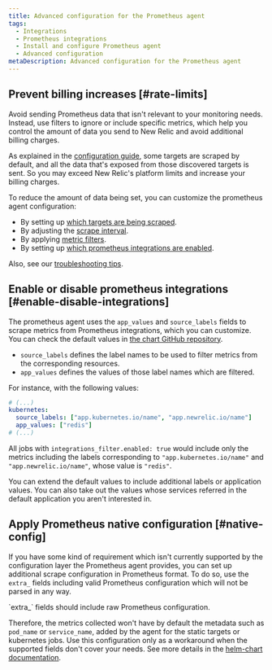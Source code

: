 ```yaml
---
title: Advanced configuration for the Prometheus agent
tags:
  - Integrations
  - Prometheus integrations
  - Install and configure Prometheus agent
  - Advanced configuration
metaDescription: Advanced configuration for the Prometheus agent
---
```


## Prevent billing increases [#rate-limits]

Avoid sending Prometheus data that isn't relevant to your monitoring needs. Instead, use filters to ignore or include specific metrics, which help you control the amount of data you send to New Relic and avoid additional billing charges.

As explained in the [configuration guide](/docs/infrastructure/prometheus-integrations/install-configure-prometheus-agent/setup-prometheus-agent), some targets are scraped by default, and all the data that's exposed from those discovered targets is sent. So you may exceed New Relic's platform limits and increase your billing charges.

To reduce the amount of data being set, you can customize the prometheus agent configuration:

* By setting up [which targets are being scraped](/docs/infrastructure/prometheus-integrations/install-configure-prometheus-agent/setup-prometheus-agent#scrape-prometheus-integrations).
* By adjusting the [scrape interval](/docs/infrastructure/prometheus-integrations/install-configure-prometheus-agent/setup-prometheus-agent#target-scrape-interval).
* By applying [metric filters](/docs/infrastructure/prometheus-integrations/install-configure-prometheus-agent/setup-prometheus-agent#drop-keep-metrics).
* By setting up [which prometheus integrations are enabled](/docs/infrastructure/prometheus-integrations/install-configure-prometheus-agent/advanced-configuration#enable-disable-integrations).

Also, see our [troubleshooting tips](/docs/infrastructure/prometheus-integrations/install-configure-prometheus-agent/troubleshooting-guide).

## Enable or disable prometheus integrations [#enable-disable-integrations]

The prometheus agent uses the `app_values` and `source_labels` fields to scrape metrics from Prometheus integrations, which you can customize. You can check the default values in [the chart GitHub repository](https://github.com/newrelic/newrelic-prometheus-configurator/blob/main/charts/newrelic-prometheus-agent/values.yaml).

* `source_labels` defines the label names to be used to filter metrics from the corresponding resources.
* `app_values` defines the values of those label names which are filtered.

For instance, with the following values:

```yaml
# (...)
kubernetes:
  source_labels: ["app.kubernetes.io/name", "app.newrelic.io/name"]
  app_values: ["redis"]
# (...)
```

All jobs with `integrations_filter.enabled: true` would include only the metrics including the labels corresponding to `"app.kubernetes.io/name"` and `"app.newrelic.io/name"`, whose value is `"redis"`.

You can extend the default values to include additional labels or application values. You can also take out the values whose services referred in the default application you aren't interested in.

## Apply Prometheus native configuration [#native-config]

If you have some kind of requirement which isn't currently supported by the configuration layer the Prometheus agent provides, you can set up additional scrape configuration in Prometheus format. To do so, use the `extra_` fields including valid Prometheus configuration which will not be parsed in any way.

<Callout variant='important'>
  `extra_` fields should include raw Prometheus configuration.
</Callout>

Therefore, the metrics collected won't have by default the metadata such as `pod_name` or `service_name`, added by the agent for the static targets or kubernetes jobs. Use this configuration only as a workaround when the supported fields don't cover your needs. See more details in the [helm-chart documentation](https://github.com/newrelic/newrelic-prometheus-configurator/blob/main/charts/newrelic-prometheus-agent/README.md).

